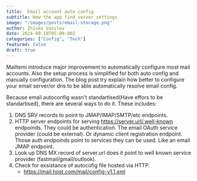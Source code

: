 ```yaml
---
title:  Email account auto config
subtitle: How the app find server settings
image: "/images/posts/email-storage.png"
author: Zhivko Vasilev
date: 2024-09-10T05:00:00Z
categories: ["Config", "Tech"]
featured: false
draft: true
---
```




Mailtemi introduce major improvement to automatically configure most mail accounts. 
Also the setup process is simplified for both auto config and manually configuration.
The blog post try explain how better to configure your email server/or dns to be able automatically resolve email config.

Because email autoconfig wasn't standartised(Have effors to be standartised), there are several ways to do it.
These includes:
1.  DNS SRV records to point to JMAP/IMAP/SMTP/etc endpoints.
2. HTTP server endpoints for serving https://server.url/.well-known endpoinds. 
   They could be authentication. The email OAuth service provider (could be external). Or dynamic client registration endpoint.
   Those auth endpoinds point to services they can be used. Like an email JMAP endpoint.
3. Look up DNS MX record of server.url does it point to well known service provider (fastmail/gmail/outlook). 
4. Check for exsistance of autocofig file hosted via HTTP.
   - https://mail.host.com/mail/config-v1.1.xml






 

